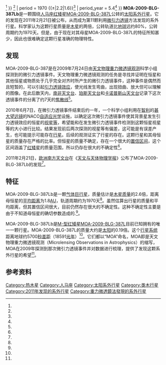 {{Planetbox begin
| name = MOA-2009-BLG-387Lb
}}
{{Planetbox star
| star = MOA-2009-BLG-387L
| constell = [[人马座|人马座]]
| RA = {{RA|17|53|51}}
| DEC = {{DEC|-33|59|25}}
| dist_pc = 5700 (± 2200)<ref name=EPE />
| class = M<ref name=EPE />
| mass = 0.19 {{±|0.3|0.12}}<ref name=EPE />
}}
{{Planetbox orbit
| epoch = J2000
| semimajor = 1.8 {{±|0.9|0.7}}<ref name=EPE />
| period = 1970 {{±|2.2|1.6}}<ref name=EPE />
| period_year = 5.4<ref name=Batista2011 />
}}
{{Planetbox character
| mass = 2.6 （+4.1/-1.6）<ref name=EPE />
}}
{{Planetbox discovery
| discovery_date = 2011年2月21日公布<ref name=Batista2011 />
| discoverers = 弗吉尼亚·巴蒂斯塔 等<ref name=Batista2011 />
| discovery_method = [[微引力透镜|微引力透镜]]
| discovery_site = [[南非天文台|SAAO]]/[[伯斯天文台|珀斯]]/[[卡诺普斯山天文台|卡诺普斯]]<br />[[奥克兰天文台|AO]]/[[农场湾天文台|FCO]]/[[怀斯天文台|怀斯]]/[[哈莱阿卡拉天文台|HO]]/[[赛丁泉天文台|SSO]]/[[拉西拉天文台|LSO]]/[[穆查丘斯罗克天文台|ORM]]<ref name=Batista2011 />
| discovery_status = 已发表<ref name=Batista2011 />
}}
{{Planetbox end}}
'''MOA-2009-BLG-387Lb'''是一颗围绕[[人马座|人马座]][[红矮星|红矮星]][[MOA-2009-BLG-387L|MOA-2009-BLG-387L]]公转的[[太阳系外行星|太阳系外行星]]。它的发现在2011年2月21日被公布，从而成为第11颗利用[[微引力透镜|微引力透镜]]方法发现的系外行星。科学家认为这颗行星质量是[[木星|木星]]的两倍，公转轨道比[[地球|地球]]远约80%，公转周期约为1970天。但是，由于现在对其母星MOA-2009-BLG-387L的特征所知甚少，因此也很难确定这颗行星准确的物理特性。

==发现==
MOA-2009-BLG-387是在2009年7月24日由[[天文物理重力微透镜观测|天文物理重力微透镜观测]]科学小组探测到的微引力透镜事件。天文物理重力微透镜观测的任务是寻找并证明在恒星和其他恒星或物质处于几乎完全对齐时所产生的微引力透镜事件，这种事件是偶然而且短暂的，可以引起[[引力透镜|引力透镜效应]]，使光线发生弯曲，出现扭曲、放大但可以理解的图像。在此后数天内，[[南非天文台|南非天文台]]、[[伯斯天文台|珀斯天文台]]和[[卡诺普斯山天文台|卡诺普斯山天文台]]记录下这次透镜事件的分离了约7天的[[焦散线|焦散线]]<ref name=Batista2011 />。

2010年6月7日，在微引力透镜事件结束后约一年，一个科学小组利用在[[智利|智利]]的[[甚大望远镜|甚大望远镜]]的NACO[[自适应光学|自适应光学]]设施，以确定这次微引力透镜事件使其背景星发生引力透镜效应的恒星的[[视星等|视星等]]，希望能和在发生微引力透镜事件检测到这颗恒星视星等的大小进行比较。结果发现前后两次探测的视星等有偏差，这可能是有误差产生，也可能提示可能存在[[太阳系外行星|行星]]。后续的观测证实了行星的存在。这颗行星和其母恒星的质量存在严格的比率。但恒星的质量不确定，存在一个很大的[[置信区间|置信区间]]，这个区间涵盖了[[红矮星|红矮星]]的质量范围，所以仍存在很大的不确定性<ref name=Batista2011 />。

2011年2月21日，[[欧洲南方天文台|欧洲南方天文台]]在《[[天文与天体物理学报|天文与天体物理学报]]》公布了MOA-2009-BLG-387Lb的发现<ref name=Batista2011 />。

==特征==
MOA-2009-BLG-387Lb是一颗[[氣態巨行星|气体巨行星]]，质量估计是[[木星|木星]][[木星質量|质量]]的2.6倍，距离母恒星的[[半長軸|平均距离]]为1.8[[天文单位|AU]]，轨道周期约为1970天<ref name=EPE />。虽然估算出行星的质量和平均距离，但其置信区间很大，目前仍然存在很大的不确定性。这种不确定性主要是由于不知道母恒星的确切参数造成的.<ref name=Batista2011 />。

MOA-2009-BLG-387Lb是[[恒星光谱|M-型]][[红矮星|红矮星]][[MOA-2009-BLG-387L|MOA-2009-BLG-387L]]目前已知拥有的唯一一颗行星。MOA-2009-BLG-387L的质量大约是[[太阳|太阳]]的0.19倍。这个[[行星系|行星系统]]距离地球约5700[[秒差距|秒差距]]（18591[[光年|光年]]）<ref name=EPE />。它们都以“MOA”命名，MOA即是天文物理重力微透镜观测（Microlensing Observations in Astrophysics）的缩写，MOA在2009年探测到那次微引力透镜事件并对数据进行梳理，提供了发现这颗系外行星的希望<ref name=Batista2011 />。

==参考资料==
{{reflist|refs=
<ref name="EPE">{{cite web|title=Notes for star MOA-2009-BLG-387L|url=http://www.exoplanet.eu/star.php?st=MOA-2009-BLG-387L|accessdate=13 May 2011|author=Jean Schneider|year=2011|work=|publisher=[[太陽系外行星百科|The Extrasolar Planets Encyclopaedia]]|archive-url=https://web.archive.org/web/20111008202804/http://exoplanet.eu/star.php?st=MOA-2009-BLG-387L|archive-date=2011-10-08|dead-url=yes}}</ref>
<ref name="Batista2011">{{Cite journal|title=MOA-2009-BLG-387Lb: a massive planet orbiting an M dwarf|url=http://www.aanda.org/10.1051/0004-6361/201016111|last=Batista|first=V.|last2=Gould|first2=A.|date=2011-05|journal=[[天文与天体物理学报|Astronomy & Astrophysics]]|doi=10.1051/0004-6361/201016111|volume=529|pages=A102|issn=0004-6361|arxiv=1102.0558|bibcode=2011A&A...529A.102B|last3=Dieters|first3=S.|last4=Dong|first4=S.|last5=Bond|first5=I.|last6=Beaulieu|first6=J. P.|last7=Maoz|first7=D.|last8=Monard|first8=B.|last9=Christie|first9=G. W.}}</ref>
}}

[[Category:热木星|Category:热木星]]
[[Category:人马座|Category:人马座]]
[[Category:太阳系外行星|Category:太阳系外行星]]
[[Category:类木行星|Category:类木行星]]
[[Category:2011年发现的系外行星|Category:2011年发现的系外行星]]
[[Category:重力微透鏡法發現的系外行星|Category:重力微透鏡法發現的系外行星]]